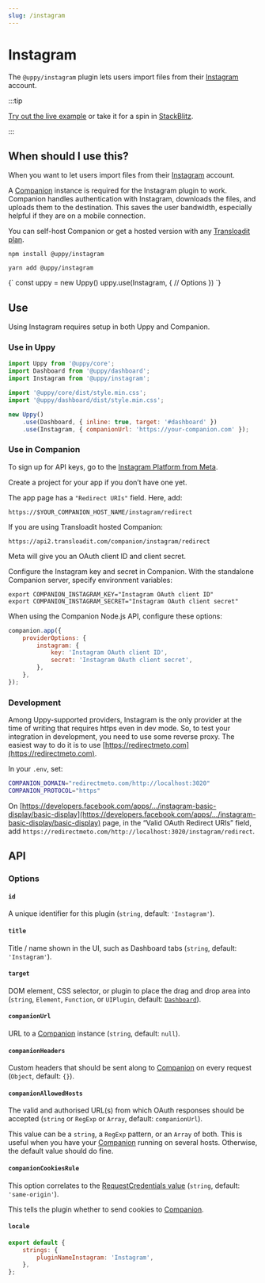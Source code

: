 ```yaml
---
slug: /instagram
---
```




# Instagram

The `@uppy/instagram` plugin lets users import files from their
[Instagram](https://instagram.com) account.

:::tip

[Try out the live example](/examples) or take it for a spin in
[StackBlitz](https://stackblitz.com/edit/vitejs-vite-zaqyaf?file=main.js).

:::

## When should I use this?

When you want to let users import files from their
[Instagram](https://instagram.com) account.

A [Companion](/docs/companion) instance is required for the Instagram plugin to
work. Companion handles authentication with Instagram, downloads the files, and
uploads them to the destination. This saves the user bandwidth, especially
helpful if they are on a mobile connection.

You can self-host Companion or get a hosted version with any
[Transloadit plan](https://transloadit.com/pricing/).

<Tabs>
  <TabItem value="npm" label="NPM" default>

```shell
npm install @uppy/instagram
```

  </TabItem>

  <TabItem value="yarn" label="Yarn">

```shell
yarn add @uppy/instagram
```

  </TabItem>

  <TabItem value="cdn" label="CDN">
    <UppyCdnExample>
      {`
        const uppy = new Uppy()
        uppy.use(Instagram, {
          // Options
        })
      `}
    </UppyCdnExample>
  </TabItem>
</Tabs>

## Use

Using Instagram requires setup in both Uppy and Companion.

### Use in Uppy

```js {10-13} showLineNumbers
import Uppy from '@uppy/core';
import Dashboard from '@uppy/dashboard';
import Instagram from '@uppy/instagram';

import '@uppy/core/dist/style.min.css';
import '@uppy/dashboard/dist/style.min.css';

new Uppy()
	.use(Dashboard, { inline: true, target: '#dashboard' })
	.use(Instagram, { companionUrl: 'https://your-companion.com' });
```

### Use in Companion

To sign up for API keys, go to the
[Instagram Platform from Meta](https://developers.facebook.com/products/instagram/).

Create a project for your app if you don’t have one yet.

The app page has a `"Redirect URIs"` field. Here, add:

```
https://$YOUR_COMPANION_HOST_NAME/instagram/redirect
```

If you are using Transloadit hosted Companion:

```
https://api2.transloadit.com/companion/instagram/redirect
```

Meta will give you an OAuth client ID and client secret.

Configure the Instagram key and secret in Companion. With the standalone
Companion server, specify environment variables:

```shell
export COMPANION_INSTAGRAM_KEY="Instagram OAuth client ID"
export COMPANION_INSTAGRAM_SECRET="Instagram OAuth client secret"
```

When using the Companion Node.js API, configure these options:

```js
companion.app({
	providerOptions: {
		instagram: {
			key: 'Instagram OAuth client ID',
			secret: 'Instagram OAuth client secret',
		},
	},
});
```

### Development

Among Uppy-supported providers, Instagram is the only provider at the time of writing that requires
https even in dev mode. So, to test your integration in development, you need to
use some reverse proxy. The easiest way to do it is to use
[https://redirectmeto.com](https://redirectmeto.com).

In your `.env`, set:

```sh
COMPANION_DOMAIN="redirectmeto.com/http://localhost:3020"
COMPANION_PROTOCOL="https"
```

On
[https://developers.facebook.com/apps/.../instagram-basic-display/basic-display](https://developers.facebook.com/apps/.../instagram-basic-display/basic-display)
page, in the “Valid OAuth Redirect URIs” field, add
`https://redirectmeto.com/http://localhost:3020/instagram/redirect`.

## API

### Options

#### `id`

A unique identifier for this plugin (`string`, default: `'Instagram'`).

#### `title`

Title / name shown in the UI, such as Dashboard tabs (`string`, default:
`'Instagram'`).

#### `target`

DOM element, CSS selector, or plugin to place the drag and drop area into
(`string`, `Element`, `Function`, or `UIPlugin`, default:
[`Dashboard`](/docs/dashboard)).

#### `companionUrl`

URL to a [Companion](/docs/companion) instance (`string`, default: `null`).

#### `companionHeaders`

Custom headers that should be sent along to [Companion](/docs/companion) on
every request (`Object`, default: `{}`).

#### `companionAllowedHosts`

The valid and authorised URL(s) from which OAuth responses should be accepted
(`string` or `RegExp` or `Array`, default: `companionUrl`).

This value can be a `string`, a `RegExp` pattern, or an `Array` of both. This is
useful when you have your [Companion](/docs/companion) running on several hosts.
Otherwise, the default value should do fine.

#### `companionCookiesRule`

This option correlates to the
[RequestCredentials value](https://developer.mozilla.org/en-US/docs/Web/API/Request/credentials)
(`string`, default: `'same-origin'`).

This tells the plugin whether to send cookies to [Companion](/docs/companion).

#### `locale`

```js
export default {
	strings: {
		pluginNameInstagram: 'Instagram',
	},
};
```

